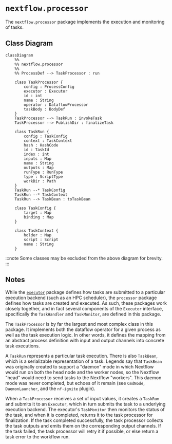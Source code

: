 
# `nextflow.processor`

The `nextflow.processor` package implements the execution and monitoring of tasks.

## Class Diagram

```mermaid
classDiagram
    %%
    %% nextflow.processor
    %%
    %% ProcessDef --> TaskProcessor : run

    class TaskProcessor {
        config : ProcessConfig
        executor : Executor
        id : int
        name : String
        operator : DataflowProcessor
        taskBody : BodyDef
    }
    TaskProcessor --> TaskRun : invokeTask
    TaskProcessor --> PublishDir : finalizeTask

    class TaskRun {
        config : TaskConfig
        context : TaskContext
        hash : HashCode
        id : TaskId
        index : int
        inputs : Map
        name : String
        outputs : Map
        runType : RunType
        type : ScriptType
        workDir : Path
    }
    TaskRun --* TaskConfig
    TaskRun --* TaskContext
    TaskRun --> TaskBean : toTaskBean

    class TaskConfig {
        target : Map
        binding : Map
    }

    class TaskContext {
        holder : Map
        script : Script
        name : String
    }
```

:::note
Some classes may be excluded from the above diagram for brevity.
:::

## Notes

While the [`executor`](nextflow.executor.md) package defines how tasks are submitted to a particular execution backend (such as an HPC scheduler), the `processor` package defines how tasks are created and executed. As such, these packages work closely together, and in fact several components of the `Executor` interface, specifically the `TaskHandler` and `TaskMonitor`, are defined in this package.

The `TaskProcessor` is by far the largest and most complex class in this package. It implements both the dataflow operator for a given process as well as the task execution logic. In other words, it defines the mapping from an abstract process definition with input and output channels into concrete task executions.

A `TaskRun` represents a particular task execution. There is also `TaskBean`, which is a serializable representation of a task. Legends say that `TaskBean` was originally created to support a "daemon" mode in which Nextflow would run on both the head node and the worker nodes, so the Nextflow "head" would need to send tasks to the Nextflow "workers". This daemon mode was never completed, but echoes of it remain (see `CmdNode`, `DaemonLauncher`, and the `nf-ignite` plugin).

When a `TaskProcessor` receives a set of input values, it creates a `TaskRun` and submits it to an `Executor`, which in turn submits the task to a underlying execution backend. The executor's `TaskMonitor` then monitors the status of the task, and when it is completed, returns it to the task processor for finalization. If the task completed successfully, the task processor collects the task outputs and emits them on the corresponding output channels. If the task failed, the task processor will retry it if possible, or else return a task error to the workflow run.
